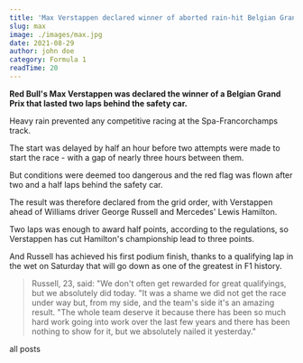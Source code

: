```yaml
---
title: 'Max Verstappen declared winner of aborted rain-hit Belgian Grand Prix'
slug: max
image: ./images/max.jpg
date: 2021-08-29
author: john doe
category: Formula 1
readTime: 20
---
```



**Red Bull's Max Verstappen was declared the winner of a Belgian Grand Prix that lasted two laps behind the safety car.**

Heavy rain prevented any competitive racing at the Spa-Francorchamps track.

The start was delayed by half an hour before two attempts were made to start the race - with a gap of nearly three hours between them.

But conditions were deemed too dangerous and the red flag was flown after two and a half laps behind the safety car.

The result was therefore declared from the grid order, with Verstappen ahead of Williams driver George Russell and Mercedes' Lewis Hamilton.

Two laps was enough to award half points, according to the regulations, so Verstappen has cut Hamilton's championship lead to three points.

And Russell has achieved his first podium finish, thanks to a qualifying lap in the wet on Saturday that will go down as one of the greatest in F1 history.

<blockquote>
  Russell, 23, said: "We don't often get rewarded for great qualifyings, but we
  absolutely did today. "It was a shame we did not get the race under way but,
  from my side, and the team's side it's an amazing result. "The whole team
  deserve it because there has been so much hard work going into work over the
  last few years and there has been nothing to show for it, but we absolutely
  nailed it yesterday."
</blockquote>

<Link to="/posts" className="btn center-btn">
  all posts
</Link>
